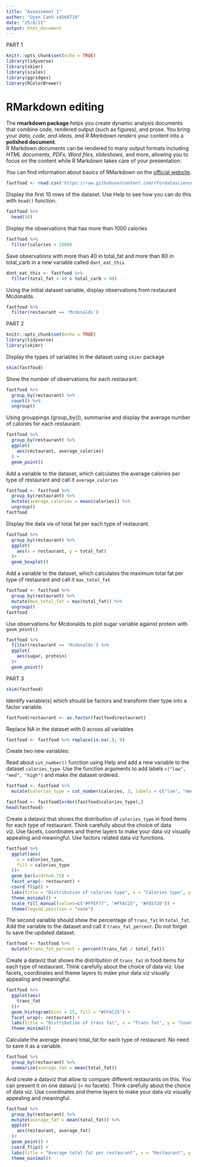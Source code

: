 ```yaml
---
title: "Assessment 1"
author: "Uyen Canh s4566710"
date: "25/8/21"
output: html_document
---
```

PART 1

```r
knitr::opts_chunk$set(echo = TRUE)
library(tidyverse)
library(skimr)
library(scales)
library(ggridges)
library(RColorBrewer)
```

# RMarkdown editing
The **rmarkdown package** helps you create dynamic analysis documents that combine code, rendered output (such as figures), and prose. You bring your *data, code, and ideas, and R Markdown renders* your content into a **polished document**.<br>
  R Markdown documents can be rendered to many output formats including *HTML documents, PDFs, Word files, slideshows*, and more, allowing you to focus on the content while R Markdown takes care of your presentation.<br>
  
  You can find information about basics of RMarkdown on the [official website](https://rmarkdown.rstudio.com/lesson-8.html).

```r
fastfood <- read.csv('https://raw.githubusercontent.com/rfordatascience/tidytuesday/master/data/2018/2018-09-04/fastfood_calories.csv')
```

Display the first 10 rows of the dataset. Use Help to see how you can do this with `head()` function.

```r
fastfood %>%
  head(10)
```

Display the observations that has more than 1000 calories

```r
fastfood %>%
  filter(calories > 1000)
```

Save observations with more than 40 in total_fat and more than 80 in total_carb in a new variable called `dont_eat_this`

```r
dont_eat_this <- fastfood %>%
  filter(total_fat > 40 & total_carb > 80)
```

Using the initial dataset variable, display observations from restaurant Mcdonalds

```r
fastfood %>%
  filter(restaurant == 'Mcdonalds')
```

PART 2

```r
knitr::opts_chunk$set(echo = TRUE)
library(tidyverse)
library(skimr)
```

Display the types of variables in the dataset using `skimr` package

```r
skim(fastfood)
```

Show the number of observations for each restaurant.
```r
fastfood %>%
  group_by(restaurant) %>%
  count() %>%
  ungroup()
```

Using grouppings (group_by()), summarise and display the average number of calories for each restaurant.
```r
fastfood %>%
  group_by(restaurant) %>%
  ggplot(
    aes(restaurant, average_calories)
  ) +
  geom_point()
```

Add a variable to the dataset, which calculates the average calories per type of restaurant and call it `average_calories` 
```r
fastfood <- fastfood %>%
  group_by(restaurant) %>%
  mutate(average_calories = mean(calories)) %>%
  ungroup()
fastfood
```

Display the data vis of total fat per each type of restaurant.
```r
fastfood %>%
  group_by(restaurant) %>%
  ggplot(
    aes(x = restaurant, y = total_fat)
  )+
  geom_boxplot()
```

Add a variable to the dataset, which calculates the maximum total fat per type of restaurant and call it `max_total_fat`
```r
fastfood <- fastfood %>%
  group_by(restaurant) %>%
  mutate(max_total_fat = max(total_fat)) %>%
  ungroup()
fastfood
```

Use observations for Mcdonalds to plot sugar variable against protein with `geom_point()` 
```r
fastfood %>%
  filter(restaurant == 'Mcdonalds') %>%
  ggplot(
    aes(sugar, protein)
  )+
  geom_point()
```

PART 3

```r
skim(fastfood)
```

Identify variable(s) which should be factors and transform their type into a factor variable.

```r
fastfood$restaurant <- as.factor(fastfood$restaurant)
```

Replace NA in the dataset with 0 across all variables

```r
fastfood <- fastfood %>% replace(is.na(.), 0)
```

Create two new variables:
  
Read about `cut_number()` function using Help and add a new variable to the dataset `calories_type`. Use the function arguments to add labels `c("low", "med", "high")` and make the dataset ordered. 

```r
fastfood <- fastfood %>%
  mutate(calories_type = cut_number(calories, 3, labels = c("low", "med", "high")))
```

```r
fastfood <- fastfood[order(fastfood$calories_type),]
head(fastfood)
```

Create a dataviz that shows the distribution of `calories_type` in food items for each type of restaurant. Think carefully about the choice of data viz. Use facets, coordinates and theme layers to make your data viz visually appealing and meaningful. Use factors related data viz functions.

```r
fastfood %>%
  ggplot(aes(
    x = calories_type,
    fill = calories_type
  ))+
  geom_bar(width=0.75) +
  facet_wrap(~ restaurant) +
  coord_flip() +
  labs(title = "Distribution of calories type", x = "Calories type", y = "Count") +
  theme_minimal() +
  scale_fill_manual(values=c("#FFEF77", "#FFAC25", "#F85720")) +
  theme(legend.position = "none")
```

The second variable should show the percentage of `trans_fat` in `total_fat`. Add the variable to the dataset and call it `trans_fat_percent`. Do not forget to save the updated dataset. 

```r
fastfood <- fastfood %>%
  mutate(trans_fat_percent = percent(trans_fat / total_fat))
```

Create a dataviz that shows the distribution of `trans_fat` in food items for each type of restaurant. Think carefully about the choice of data viz. Use facets, coordinates and theme layers to make your data viz visually appealing and meaningful.

```r
fastfood %>%
  ggplot(aes(
    trans_fat
  ))+
  geom_histogram(bins = 15, fill = "#FFAC25") +
  facet_wrap(~ restaurant) +
  labs(title = "Distribution of trans fat", x = "Trans fat", y = "Count") +
  theme_minimal()
```

Calculate the average (mean) total_fat for each type of restaurant. No need to save it as a variable.

```r
fastfood %>%
  group_by(restaurant) %>%
  summarize(average_fat = mean(total_fat))
```

And create a dataviz that allow to compare different restaurants on this. You can present it on one dataviz (= no facets). 
Think carefully about the choice of data viz. Use coordinates and theme layers to make your data viz visually appealing and meaningful. 

```r
fastfood %>%
  group_by(restaurant) %>%
  mutate(average_fat = mean(total_fat)) %>%
  ggplot(
    aes(restaurant, average_fat)
  )+
  geom_point() +
  coord_flip() +
  labs(title = "Average total fat per restaurant", x = "Restaurant", y = "Average fat") +
  theme_minimal()
```



